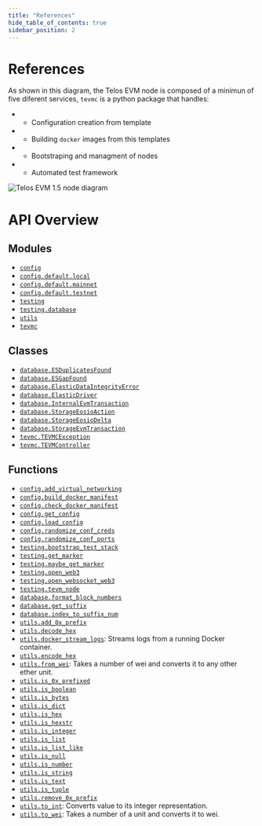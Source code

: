 ```yaml
---
title: "References"
hide_table_of_contents: true
sidebar_position: 2
---
```


# References

As shown in this diagram, the Telos EVM node is composed of a minimun of five
diferent services, `tevmc` is a python package that handles:

* - Configuration creation from template
* - Building `docker` images from this templates
* - Bootstraping and managment of nodes
* - Automated test framework

![Telos EVM 1.5 node diagram](/fullstack_diagram.png)


# API Overview

## Modules

- [`config`](/nodes/non-bp-nodes/tevmc/config#module-config)
- [`config.default.local`](/nodes/non-bp-nodes/tevmc/local-template#module-configdefaultlocal)
- [`config.default.mainnet`](/nodes/non-bp-nodes/tevmc/mainnet-template#module-configdefaultmainnet)
- [`config.default.testnet`](/nodes/non-bp-nodes/tevmc/testnet-template#module-configdefaulttestnet)
- [`testing`](/nodes/non-bp-nodes/tevmc/testing#module-testing)
- [`testing.database`](/nodes/non-bp-nodes/tevmc/testing-database#module-testingdatabase)
- [`utils`](/nodes/non-bp-nodes/tevmc/utils#module-utils)
- [`tevmc`](/nodes/non-bp-nodes/tevmc/tevm-controller#module-tevmc)

## Classes

- [`database.ESDuplicatesFound`](/nodes/non-bp-nodes/tevmc/testing-database#class-esduplicatesfound)
- [`database.ESGapFound`](/nodes/non-bp-nodes/tevmc/testing-database#class-esgapfound)
- [`database.ElasticDataIntegrityError`](/nodes/non-bp-nodes/tevmc/testing-database#class-elasticdataintegrityerror)
- [`database.ElasticDriver`](/nodes/non-bp-nodes/tevmc/testing-database#class-elasticdriver)
- [`database.InternalEvmTransaction`](/nodes/non-bp-nodes/tevmc/testing-database#class-internalevmtransaction)
- [`database.StorageEosioAction`](/nodes/non-bp-nodes/tevmc/testing-database#class-storageeosioaction)
- [`database.StorageEosioDelta`](/nodes/non-bp-nodes/tevmc/testing-database#class-storageeosiodelta)
- [`database.StorageEvmTransaction`](/nodes/non-bp-nodes/tevmc/testing-database#class-storageevmtransaction)
- [`tevmc.TEVMCException`](/nodes/non-bp-nodes/tevmc/tevm-controller#class-tevmcexception)
- [`tevmc.TEVMController`](/nodes/non-bp-nodes/tevmc/tevm-controller#class-tevmcontroller)

## Functions

- [`config.add_virtual_networking`](/nodes/non-bp-nodes/tevmc/config#function-add_virtual_networking)
- [`config.build_docker_manifest`](/nodes/non-bp-nodes/tevmc/config#function-build_docker_manifest)
- [`config.check_docker_manifest`](/nodes/non-bp-nodes/tevmc/config#function-check_docker_manifest)
- [`config.get_config`](/nodes/non-bp-nodes/tevmc/config#function-get_config)
- [`config.load_config`](/nodes/non-bp-nodes/tevmc/config#function-load_config)
- [`config.randomize_conf_creds`](/nodes/non-bp-nodes/tevmc/config#function-randomize_conf_creds)
- [`config.randomize_conf_ports`](/nodes/non-bp-nodes/tevmc/config#function-randomize_conf_ports)
- [`testing.bootstrap_test_stack`](/nodes/non-bp-nodes/tevmc/testing#function-bootstrap_test_stack)
- [`testing.get_marker`](/nodes/non-bp-nodes/tevmc/testing#function-get_marker)
- [`testing.maybe_get_marker`](/nodes/non-bp-nodes/tevmc/testing#function-maybe_get_marker)
- [`testing.open_web3`](/nodes/non-bp-nodes/tevmc/testing#function-open_web3)
- [`testing.open_websocket_web3`](/nodes/non-bp-nodes/tevmc/testing#function-open_websocket_web3)
- [`testing.tevm_node`](/nodes/non-bp-nodes/tevmc/testing#function-tevm_node)
- [`database.format_block_numbers`](/nodes/non-bp-nodes/tevmc/testing-database#function-format_block_numbers)
- [`database.get_suffix`](/nodes/non-bp-nodes/tevmc/testing-database#function-get_suffix)
- [`database.index_to_suffix_num`](/nodes/non-bp-nodes/tevmc/testing-database#function-index_to_suffix_num)
- [`utils.add_0x_prefix`](/nodes/non-bp-nodes/tevmc/utils#function-add_0x_prefix)
- [`utils.decode_hex`](/nodes/non-bp-nodes/tevmc/utils#function-decode_hex)
- [`utils.docker_stream_logs`](/nodes/non-bp-nodes/tevmc/utils#function-docker_stream_logs): Streams logs from a running Docker container.
- [`utils.encode_hex`](/nodes/non-bp-nodes/tevmc/utils#function-encode_hex)
- [`utils.from_wei`](/nodes/non-bp-nodes/tevmc/utils#function-from_wei): Takes a number of wei and converts it to any other ether unit.
- [`utils.is_0x_prefixed`](/nodes/non-bp-nodes/tevmc/utils#function-is_0x_prefixed)
- [`utils.is_boolean`](/nodes/non-bp-nodes/tevmc/utils#function-is_boolean)
- [`utils.is_bytes`](/nodes/non-bp-nodes/tevmc/utils#function-is_bytes)
- [`utils.is_dict`](/nodes/non-bp-nodes/tevmc/utils#function-is_dict)
- [`utils.is_hex`](/nodes/non-bp-nodes/tevmc/utils#function-is_hex)
- [`utils.is_hexstr`](/nodes/non-bp-nodes/tevmc/utils#function-is_hexstr)
- [`utils.is_integer`](/nodes/non-bp-nodes/tevmc/utils#function-is_integer)
- [`utils.is_list`](/nodes/non-bp-nodes/tevmc/utils#function-is_list)
- [`utils.is_list_like`](/nodes/non-bp-nodes/tevmc/utils#function-is_list_like)
- [`utils.is_null`](/nodes/non-bp-nodes/tevmc/utils#function-is_null)
- [`utils.is_number`](/nodes/non-bp-nodes/tevmc/utils#function-is_number)
- [`utils.is_string`](/nodes/non-bp-nodes/tevmc/utils#function-is_string)
- [`utils.is_text`](/nodes/non-bp-nodes/tevmc/utils#function-is_text)
- [`utils.is_tuple`](/nodes/non-bp-nodes/tevmc/utils#function-is_tuple)
- [`utils.remove_0x_prefix`](/nodes/non-bp-nodes/tevmc/utils#function-remove_0x_prefix)
- [`utils.to_int`](/nodes/non-bp-nodes/tevmc/utils#function-to_int): Converts value to its integer representation.
- [`utils.to_wei`](/nodes/non-bp-nodes/tevmc/utils#function-to_wei): Takes a number of a unit and converts it to wei.

